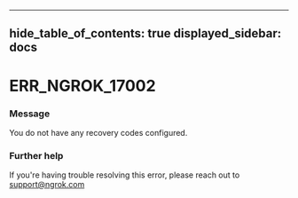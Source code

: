 

---
hide_table_of_contents: true
displayed_sidebar: docs
---


# ERR_NGROK_17002

### Message
You do not have any recovery codes configured.

<ErrorDetails error="err_ngrok_17002" />



### Further help
If you're having trouble resolving this error, please reach out to [support@ngrok.com](mailto:support@ngrok.com?subject=Help%20with%20ERR_NGROK_17002)

